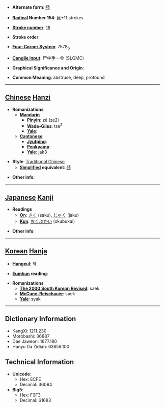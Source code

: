 * '''Alternate form''': [[赜]]

* '''[[Wiktionary:Chinese radical index| Radical]] Number 154''': [[Wiktionary:Chinese radical index 貝|貝]]+11 strokes

* '''[[Wiktionary:Chinese total strokes index|Stroke number]]''': [[Wiktionary:Chinese total strokes index 18|18]]

* '''Stroke order''': 

* '''[[Wiktionary:Chinese four corner index|Four-Corner System]]''': 7578<sub>6</sub>

* '''[[Wiktionary:Chinese Cangjie index|Cangjie input]]''': 尸中手一金 (SLQMC)

* '''Graphical Significance and Origin''': 

* '''Common Meaning''': abstruse, deep, profound

----

== [[Chinese]] [[Hanzi]] ==

* '''Romanizations'''
** '''[[Mandarin]]'''
*** '''[[Pinyin]]''': zé (ze2)
*** '''[[Wade-Giles]]''': tse<sup>2</sup>
*** '''[[Yale]]''': 
** '''[[Cantonese]]'''
*** '''[[Jyutping]]''':
*** '''[[Penkyamp]]''': 
*** '''[[Yale]]''': jak3

* '''Style''': [[Traditional Chinese]] 
** '''[[Simplified Chinese|Simplified]] equivalent''': [[赜]]

* '''Other info''': 

----

== [[Japanese]] [[Kanji]] ==

* '''Readings'''
** '''[[On]]''': [[さく]] (saku), [[じゃく]] (jaku)
** '''[[Kun]]''': [[おくぶかい]] (okubukai)

* '''Other info''':  

----

== [[Korean]] [[Hanja]] ==

* '''[[Hangeul]]''': 색

* '''[[Eumhun]] reading''': 

* '''Romanizations'''
** '''[[The 2000 South Korean Revised Romanization|The 2000 South Korean Revised]]''': saek
** '''[[McCune-Reischauer]]''': saek
** '''[[Yale]]''': syak

----

== Dictionary Information ==

* KangXi: 1211.230
* Morobashi: 36887
* Dae Jaweon: 1677.180
* Hanyu Da Zidian: 63656.100

== Technical Information ==

* '''Unicode''':
** Hex: 8CFE
** Decimal: 36094
* '''Big5''':
** Hex: F0F3
** Decimal: 61683